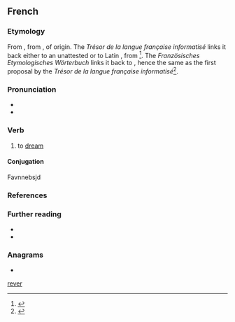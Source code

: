 {{also|rever}}
==French==

===Etymology===
From {{inh|fr|frm|resver}}, from {{inh|fr|fro|resver||to consider, reflect, be delirious}}, of {{unk|fr|nocap=1|title=uncertain}} origin. The ''Trésor de la langue française informatisé'' links it back either to an unattested {{m|fro|*esver||to wander}} or to Latin {{m|la|*reexvadō}}, from {{affix|la|re-|ex-|evadō|nocat=1}}<ref>{{R:TLFi|etym=1}}</ref>. The ''Französisches Etymologisches Wörterbuch'' links it back to {{m|la|*reexvagus}}, hence the same as the first proposal by the ''Trésor de la langue française informatisé''<ref>{{R:FEW|100|184|title=*reexvagus}}</ref>.

===Pronunciation===
* {{fr-IPA||réver}}
* {{audio|fr|Fr-rêver.ogg|audio}}

===Verb===
{{fr-verb}}

# to [[dream]]
#:{{syn|fr|songer}}

====Conjugation====
{{fr-conj-auto}}

Favnnebsjd

===References===
<references/>

===Further reading===
* {{R:TLFi}}
* {{R:TLFi|endêver|etym=1}}

===Anagrams===
* {{l|fr|verre}}

[[Category:fr:Thinking|rever]]